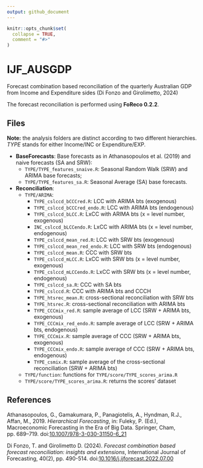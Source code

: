 ```yaml
---
output: github_document
---
```


<!-- README.md is generated from README.Rmd. Please edit that file -->

```r
knitr::opts_chunk$set(
  collapse = TRUE,
  comment = "#>"
)
```

# IJF_AUSGDP

<!-- badges: start -->
<!-- badges: end -->

Forecast combination based reconciliation of the quarterly Australian GDP from Income and Expenditure sides (Di Fonzo and Girolimetto, 2024)

The forecast reconciliation is performed using **FoReco 0.2.2**.

## Files

**Note:** the analysis folders are distinct according to two different hierarchies. _TYPE_ stands for either Income/INC or Expenditure/EXP.

* **BaseForecasts**: Base forecasts as in Athanasopoulos et al. (2019) and naive forecasts (SA and SRW):
  - `TYPE/TYPE_features_snaive.R`: Seasonal Random Walk (SRW) and ARIMA base forecasts;
  - `TYPE/TYPE_features_sa.R`: Seasonal Average (SA) base forecasts.

* **Reconciliation**: 
  - `TYPE/ARIMA`:
    * `TYPE_cslccd_bCCCred.R`: LCC with ARIMA bts (exogenous)
    * `TYPE_cslccd_bCCCred_endo.R`: LCC with ARIMA bts (endogenous)
    * `TYPE_cslccd_bLCC.R`: LxCC with ARIMA bts (x = level number, exogenous)
    * `INC_cslccd_bLCCendo.R`: LxCC with ARIMA bts (x = level number, endogenous)
    * `TYPE_cslccd_mean_red.R`: LCC with SRW bts (exogenous)
    * `TYPE_cslccd_mean_red_endo.R`: LCC with SRW bts (endogenous)
    * `TYPE_cslccd_mean.R`: CCC with SRW bts
    * `TYPE_cslccd_mLCC.R`: LxCC with SRW bts (x = level number, exogenous)
    * `TYPE_cslccd_mLCCendo.R`: LxCC with SRW bts (x = level number, endogenous)
    * `TYPE_cslccd_sa.R`: CCC with SA bts
    * `TYPE_cslccd.R`: CCC with ARIMA bts and CCCH
    * `TYPE_htsrec_mean.R`: cross-sectional reconciliation with SRW bts
    * `TYPE_htsrec.R`: cross-sectional reconciliation with ARIMA bts
    * `TYPE_CCCmix_red.R`: sample average of LCC (SRW + ARIMA bts, exogenous)
    * `TYPE_CCCmix_red_endo.R`: sample average of LCC (SRW + ARIMA bts, endogenous)
    * `TYPE_CCCmix.R`: sample average of CCC (SRW + ARIMA bts, exogenous)
    * `TYPE_CCCmix_endo.R`: sample average of CCC (SRW + ARIMA bts, endogenous)
    * `TYPE_csmix.R`: sample average of the cross-sectional reconciliation (SRW + ARIMA bts)
  - `TYPE/function`: functions for `TYPE/score/TYPE_scores_arima.R` 
  - `TYPE/score/TYPE_scores_arima.R`: returns the scores' dataset

## References

Athanasopoulos, G., Gamakumara, P., Panagiotelis, A., Hyndman, R.J.,
Affan, M., 2019. *Hierarchical Forecasting*, in: Fuleky, P. (Ed.),
Macroeconomic Forecasting in the Era of Big Data. Springer, Cham,
pp. 689–719. 
doi:[10.1007/978-3-030-31150-6_21](https://doi.org/10.1007/978-3-030-31150-6_21)

Di Fonzo, T. and Girolimetto D. (2024). *Forecast combination based
forecast reconciliation: insights and extensions*, International Journal
of Forecasting, 40(2), pp. 490-514.
doi:[10.1016/j.ijforecast.2022.07.00](https://doi.org/10.1016/j.ijforecast.2022.07.001)

